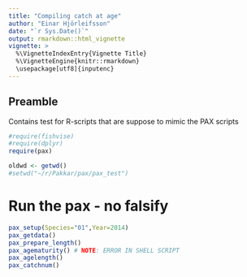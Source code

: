 ```yaml
---
title: "Compiling catch at age"
author: "Einar Hjörleifsson"
date: "`r Sys.Date()`"
output: rmarkdown::html_vignette
vignette: >
  %\VignetteIndexEntry{Vignette Title}
  %\VignetteEngine{knitr::rmarkdown}
  \usepackage[utf8]{inputenc}
---
```


## Preamble

Contains test for R-scripts that are suppose to mimic the PAX scripts

```r
#require(fishvise)
#require(dplyr)
require(pax)

oldwd <- getwd()
#setwd("~/r/Pakkar/pax/pax_test")
```

# Run the pax - no falsify

```r
pax_setup(Species="01",Year=2014)
pax_getdata()
pax_prepare_length()
pax_agematurity() # NOTE: ERROR IN SHELL SCRIPT
pax_agelength()
pax_catchnum()
```


